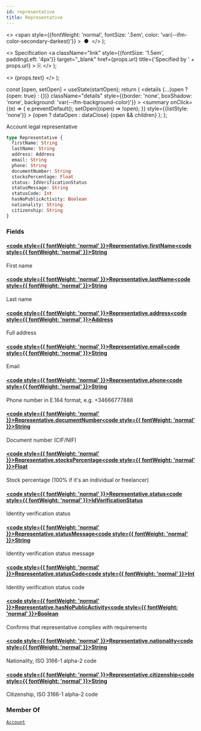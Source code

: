 ```yaml
---
id: representative
title: Representative
---
```


  <>
    <span
      style={{fontWeight: 'normal', fontSize: '.5em', color: 'var(--ifm-color-secondary-darkest)'}}
    >
      &nbsp;●&nbsp;
    </span>
  </>
);

  <>
    Specification
    <a
      className="link"
      style={{fontSize: '1.5em', paddingLeft: '4px'}}
      target="_blank"
      href={props.url}
      title={'Specified by ' + props.url}
    >
      ⎘
    </a>
  </>
);

  <>
    <span className={props.class}>{props.text}</span>
  </>
);


  const [open, setOpen] = useState(startOpen);
  return (
    <details
      {...(open ? {open: true} : {})}
      className="details"
      style={{border: 'none', boxShadow: 'none', background: 'var(--ifm-background-color)'}}
    >
      <summary
        onClick={(e) => {
          e.preventDefault();
          setOpen((open) => !open);
        }}
        style={{listStyle: 'none'}}
      >
        {open ? dataOpen : dataClose}
      </summary>
      {open && children}
    </details>
  );
};

Account legal representative

```graphql
type Representative {
  firstName: String
  lastName: String
  address: Address
  email: String
  phone: String
  documentNumber: String
  stocksPercentage: Float
  status: IdVerificationStatus
  statusMessage: String
  statusCode: Int
  hasNoPublicActivity: Boolean
  nationality: String
  citizenship: String
}
```

### Fields

#### [<code style={{ fontWeight: 'normal' }}>Representative.<b>firstName</b></code>](#)<Bullet />[<code style={{ fontWeight: 'normal' }}><b>String</b></code>](/docs/apis/graphql/types/scalars/string.mdx) <Badge class="badge badge--secondary " text="scalar"/>

First name

#### [<code style={{ fontWeight: 'normal' }}>Representative.<b>lastName</b></code>](#)<Bullet />[<code style={{ fontWeight: 'normal' }}><b>String</b></code>](/docs/apis/graphql/types/scalars/string.mdx) <Badge class="badge badge--secondary " text="scalar"/>

Last name

#### [<code style={{ fontWeight: 'normal' }}>Representative.<b>address</b></code>](#)<Bullet />[<code style={{ fontWeight: 'normal' }}><b>Address</b></code>](/docs/apis/graphql/types/objects/address.mdx) <Badge class="badge badge--secondary " text="object"/>

Full address

#### [<code style={{ fontWeight: 'normal' }}>Representative.<b>email</b></code>](#)<Bullet />[<code style={{ fontWeight: 'normal' }}><b>String</b></code>](/docs/apis/graphql/types/scalars/string.mdx) <Badge class="badge badge--secondary " text="scalar"/>

Email

#### [<code style={{ fontWeight: 'normal' }}>Representative.<b>phone</b></code>](#)<Bullet />[<code style={{ fontWeight: 'normal' }}><b>String</b></code>](/docs/apis/graphql/types/scalars/string.mdx) <Badge class="badge badge--secondary " text="scalar"/>

Phone number in E.164 format, e.g. +34666777888

#### [<code style={{ fontWeight: 'normal' }}>Representative.<b>documentNumber</b></code>](#)<Bullet />[<code style={{ fontWeight: 'normal' }}><b>String</b></code>](/docs/apis/graphql/types/scalars/string.mdx) <Badge class="badge badge--secondary " text="scalar"/>

Document number (CIF/NIF)

#### [<code style={{ fontWeight: 'normal' }}>Representative.<b>stocksPercentage</b></code>](#)<Bullet />[<code style={{ fontWeight: 'normal' }}><b>Float</b></code>](/docs/apis/graphql/types/scalars/float.mdx) <Badge class="badge badge--secondary " text="scalar"/>

Stock percentage (100% if it's an individual or freelancer)

#### [<code style={{ fontWeight: 'normal' }}>Representative.<b>status</b></code>](#)<Bullet />[<code style={{ fontWeight: 'normal' }}><b>IdVerificationStatus</b></code>](/docs/apis/graphql/types/enums/id-verification-status.mdx) <Badge class="badge badge--secondary " text="enum"/>

Identity verification status

#### [<code style={{ fontWeight: 'normal' }}>Representative.<b>statusMessage</b></code>](#)<Bullet />[<code style={{ fontWeight: 'normal' }}><b>String</b></code>](/docs/apis/graphql/types/scalars/string.mdx) <Badge class="badge badge--secondary " text="scalar"/>

Identity verification status message

#### [<code style={{ fontWeight: 'normal' }}>Representative.<b>statusCode</b></code>](#)<Bullet />[<code style={{ fontWeight: 'normal' }}><b>Int</b></code>](/docs/apis/graphql/types/scalars/int.mdx) <Badge class="badge badge--secondary " text="scalar"/>

Identity verification status code

#### [<code style={{ fontWeight: 'normal' }}>Representative.<b>hasNoPublicActivity</b></code>](#)<Bullet />[<code style={{ fontWeight: 'normal' }}><b>Boolean</b></code>](/docs/apis/graphql/types/scalars/boolean.mdx) <Badge class="badge badge--secondary " text="scalar"/>

Confirms that representative complies with requirements

#### [<code style={{ fontWeight: 'normal' }}>Representative.<b>nationality</b></code>](#)<Bullet />[<code style={{ fontWeight: 'normal' }}><b>String</b></code>](/docs/apis/graphql/types/scalars/string.mdx) <Badge class="badge badge--secondary " text="scalar"/>

Nationality, ISO 3166-1 alpha-2 code

#### [<code style={{ fontWeight: 'normal' }}>Representative.<b>citizenship</b></code>](#)<Bullet />[<code style={{ fontWeight: 'normal' }}><b>String</b></code>](/docs/apis/graphql/types/scalars/string.mdx) <Badge class="badge badge--secondary " text="scalar"/>

Citizenship, ISO 3166-1 alpha-2 code

### Member Of

[`Account`](/docs/apis/graphql/types/objects/account.mdx) <Badge class="badge badge--secondary badge--relation" text="object"/>
